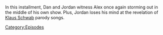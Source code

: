 {{DEFAULTSORT:
    #_EPISODE_0871:November 14, 2023
}}{{Episode
    | title           = November 14, 2023
    | caption         = Listen to this episode on [https://knowledgefight.libsyn.com/871-november-14-2023 Libsyn] [None Spotify]
    | episodeNumber   = 871
    | length          = 01:01:16
    | airDate         = November 17, 2023
    | coverageDate    = November 14, 2023
    | previousEpisode = [[870: November 9, 2023]]
    | nextEpisode     = [[Taking A Lil' Breaky]]
}}

{{Stub}}

In this installment, Dan and Jordan witness Alex once again storming out in the middle of his own show.  Plus, Jordan loses his mind at the revelation of [[Klaus Schwab]] parody songs.

[[Category:Episodes]]
